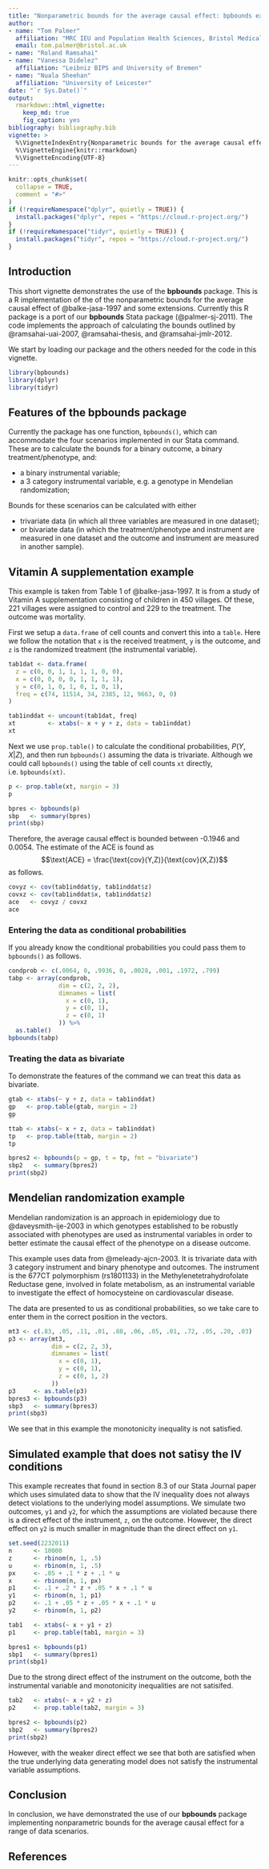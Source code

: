 ```yaml
---
title: "Nonparametric bounds for the average causal effect: bpbounds examples"
author:
- name: "Tom Palmer"
  affiliation: "MRC IEU and Population Health Sciences, Bristol Medical School, University of Bristol"
  email: tom.palmer@bristol.ac.uk
- name: "Roland Ramsahai"
- name: "Vanessa Didelez"
  affiliation: "Leibniz BIPS and University of Bremen"
- name: "Nuala Sheehan"
  affiliation: "University of Leicester"
date: "`r Sys.Date()`"
output: 
  rmarkdown::html_vignette:
    keep_md: true
    fig_caption: yes
bibliography: bibliography.bib
vignette: >
  %\VignetteIndexEntry{Nonparametric bounds for the average causal effect: bpbounds examples}
  %\VignetteEngine{knitr::rmarkdown}
  %\VignetteEncoding{UTF-8}
---
```


```r
knitr::opts_chunk$set(
  collapse = TRUE,
  comment = "#>"
)
if (!requireNamespace("dplyr", quietly = TRUE)) {
  install.packages("dplyr", repos = "https://cloud.r-project.org/")
}
if (!requireNamespace("tidyr", quietly = TRUE)) {
  install.packages("tidyr", repos = "https://cloud.r-project.org/")
}
```

## Introduction
This short vignette demonstrates the use of the **bpbounds** package. This is a R implementation of the of the nonparametric bounds for the average causal effect of @balke-jasa-1997 and some extensions. Currently this R package is a port of our **bpbounds** Stata package (@palmer-sj-2011). The code implements the approach of calculating the bounds outlined by @ramsahai-uai-2007, @ramsahai-thesis, and @ramsahai-jmlr-2012.

We start by loading our package and the others needed for the code in this vignette.
```r
library(bpbounds)
library(dplyr)
library(tidyr)
```

## Features of the bpbounds package
Currently the package has one function, `bpbounds()`, which can accommodate the four scenarios implemented in our Stata command. These are to calculate the bounds for a binary outcome, a binary treatment/phenotype, and:

* a binary instrumental variable;
* a 3 category instrumental variable, e.g. a genotype in Mendelian randomization;

Bounds for these scenarios can be calculated with either

* trivariate data (in which all three variables are measured in one dataset);
* or bivariate data (in which the treatment/phenotype and instrument are measured in one dataset and the outcome and instrument are measured in another sample).


## Vitamin A supplementation example 
This example is taken from Table 1 of @balke-jasa-1997. It is from a study of Vitamin A supplementation consisting of children in 450 villages. Of these, 221 villages were assigned to control and 229 to the treatment. The outcome was mortality.

First we setup a `data.frame` of cell counts and convert this into a `table`. Here we follow the notation that `x` is the received treatment, `y` is the outcome, and `z` is the randomized treatment (the instrumental variable).

```r
tab1dat <- data.frame(
  z = c(0, 0, 1, 1, 1, 1, 0, 0),
  x = c(0, 0, 0, 0, 1, 1, 1, 1),
  y = c(0, 1, 0, 1, 0, 1, 0, 1),
  freq = c(74, 11514, 34, 2385, 12, 9663, 0, 0)
)

tab1inddat <- uncount(tab1dat, freq)
xt         <- xtabs(~ x + y + z, data = tab1inddat)
xt
```
Next we use `prop.table()` to calculate the conditional probabilities, $P(Y,X|Z)$, and then run `bpbounds()` assuming the data is trivariate. Although we could call `bpbounds()` using the table of cell counts `xt` directly, i.e. `bpbounds(xt)`.
```r
p <- prop.table(xt, margin = 3)
p
```

```r
bpres <- bpbounds(p)
sbp   <- summary(bpres)
print(sbp)
```
Therefore, the average causal effect is bounded between -0.1946 and 0.0054. The estimate of the ACE is found as 
$$\text{ACE} = \frac{\text{cov}(Y,Z)}{\text{cov}(X,Z)}$$
as follows.
```r
covyz <- cov(tab1inddat$y, tab1inddat$z)
covxz <- cov(tab1inddat$x, tab1inddat$z)
ace   <- covyz / covxz
ace
```

### Entering the data as conditional probabilities
If you already know the conditional probabilities you could pass them to `bpbounds()` as follows.
```r
condprob <- c(.0064, 0, .9936, 0, .0028, .001, .1972, .799)
tabp <- array(condprob,
              dim = c(2, 2, 2),
              dimnames = list(
                x = c(0, 1),
                y = c(0, 1),
                z = c(0, 1)
              )) %>%
  as.table()
bpbounds(tabp)
```

### Treating the data as bivariate
To demonstrate the features of the command we can treat this data as bivariate.
```r
gtab <- xtabs(~ y + z, data = tab1inddat)
gp   <- prop.table(gtab, margin = 2)
gp

ttab <- xtabs(~ x + z, data = tab1inddat)
tp   <- prop.table(ttab, margin = 2)
tp

bpres2 <- bpbounds(p = gp, t = tp, fmt = "bivariate")
sbp2   <- summary(bpres2)
print(sbp2)
```

## Mendelian randomization example
Mendelian randomization is an approach in epidemiology due to @daveysmith-ije-2003 in which genotypes established to be robustly associated with phenotypes are used as instrumental variables in order to better estimate the causal effect of the phenotype on a disease outcome.

This example uses data from @meleady-ajcn-2003. It is trivariate data with 3 category instrument and binary phenotype and outcomes. The instrument is the 677CT polymorphism (rs1801133) in the Methylenetetrahydrofolate Reductase gene, involved in folate metabolism, as an instrumental variable to investigate the effect of homocysteine on cardiovascular
disease. 

The data are presented to us as conditional probabilities, so we take care to enter them in the correct position in the vectors.
```r
mt3 <- c(.83, .05, .11, .01, .88, .06, .05, .01, .72, .05, .20, .03)
p3 <- array(mt3,
            dim = c(2, 2, 3),
            dimnames = list(
              x = c(0, 1),
              y = c(0, 1),
              z = c(0, 1, 2)
            ))
p3     <- as.table(p3)
bpres3 <- bpbounds(p3)
sbp3   <- summary(bpres3)
print(sbp3)
```
We see that in this example the monotonicity inequality is not satisfied.

## Simulated example that does not satisy the IV conditions 
This example recreates that found in section 8.3 of our Stata Journal paper which uses simulated data to show that the IV inequality does not always detect violations to the underlying model assumptions. We simulate two outcomes, `y1` and `y2`, for which the assumptions are violated because there is a direct effect of the instrument, `z`, on the outcome. However, the direct effect on `y2` is much smaller in magnitude than the direct effect on `y1`.

```r
set.seed(2232011)
n      <- 10000
z      <- rbinom(n, 1, .5)
u      <- rbinom(n, 1, .5)
px     <- .05 + .1 * z + .1 * u
x      <- rbinom(n, 1, px)
p1     <- .1 + .2 * z + .05 * x + .1 * u
y1     <- rbinom(n, 1, p1)
p2     <- .1 + .05 * z + .05 * x + .1 * u
y2     <- rbinom(n, 1, p2)

tab1   <- xtabs(~ x + y1 + z)
p1     <- prop.table(tab1, margin = 3)

bpres1 <- bpbounds(p1)
sbp1   <- summary(bpres1)
print(sbp1)
```
Due to the strong direct effect of the instrument on the outcome, both the instrumental variable and monotonicity inequalities are not satisifed.

```r
tab2   <- xtabs(~ x + y2 + z)
p2     <- prop.table(tab2, margin = 3)

bpres2 <- bpbounds(p2)
sbp2   <- summary(bpres2)
print(sbp2)
```
However, with the weaker direct effect we see that both are satisfied when the true underlying data generating model does not satisfy the instrumental variable assumptions.

## Conclusion
In conclusion, we have demonstrated the use of our **bpbounds** package implementing nonparametric bounds for the average causal effect for a range of data scenarios.

## References
